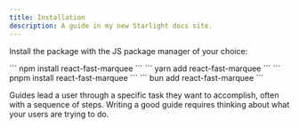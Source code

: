 ```yaml
---
title: Installation
description: A guide in my new Starlight docs site.
---
```


<ViewTransitions />

Install the package with the JS package manager of your choice:

<Tabs>
	<TabItem label="npm">
		```
		npm install react-fast-marquee
		```
	</TabItem>
	<TabItem label="yarn">
		```
		yarn add react-fast-marquee
		```
	</TabItem>
	<TabItem label="pnpm">
		```
		pnpm install react-fast-marquee
		```
	</TabItem>
	<TabItem label="bun">
		```
		bun add react-fast-marquee
		```
	</TabItem>
</Tabs>

Guides lead a user through a specific task they want to accomplish, often with a sequence of steps.
Writing a good guide requires thinking about what your users are trying to do.

